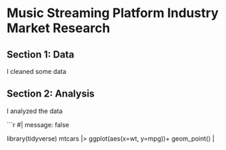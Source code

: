 # Music Streaming Platform Industry Market Research

## Section 1: Data

I cleaned some data

## Section 2: Analysis

I analyzed the data

```r
#| message: false

library(tidyverse)
mtcars |>
  ggplot(aes(x=wt, y=mpg))+
  geom_point()
|